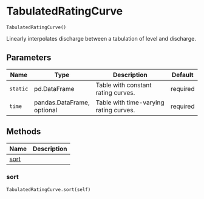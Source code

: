 # TabulatedRatingCurve { #ribasim.TabulatedRatingCurve }

`TabulatedRatingCurve()`

Linearly interpolates discharge between a tabulation of level and discharge.

## Parameters

| Name     | Type                       | Description                            | Default   |
|----------|----------------------------|----------------------------------------|-----------|
| `static` | pd.DataFrame               | Table with constant rating curves.     | required  |
| `time`   | pandas.DataFrame, optional | Table with time-varying rating curves. | required  |

## Methods

| Name | Description |
| --- | --- |
| [sort](#ribasim.TabulatedRatingCurve.sort) |  |

### sort { #ribasim.TabulatedRatingCurve.sort }

`TabulatedRatingCurve.sort(self)`
